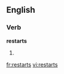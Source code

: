
==English==

===Verb===
'''restarts'''

# {{third-person singular of|[[restart]]}}

[[fr:restarts]]
[[vi:restarts]]